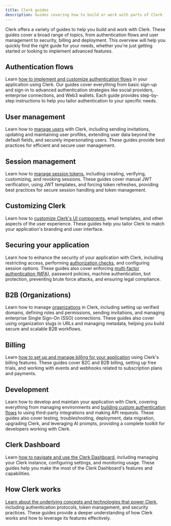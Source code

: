 ```yaml
---
title: Clerk guides
description: Guides covering how to build or work with parts of Clerk
---
```


Clerk offers a variety of guides to help you build and work with Clerk. These guides cover a broad range of topics, from authentication flows and user management to security, billing and deployment. This overview will help you quickly find the right guide for your needs, whether you're just getting started or looking to implement advanced features.

## Authentication flows

Learn [how to implement and customize authentication flows](/docs/guides/configure/auth-strategies/sign-up-sign-in-options) in your application using Clerk. Our guides cover everything from basic sign-up and sign-in to advanced authentication strategies like social providers, enterprise connections, and Web3 wallets. Each guide provides step-by-step instructions to help you tailor authentication to your specific needs.

## User management

Learn how to [manage users](/docs/guides/users/managing) with Clerk, including sending invitations, updating and maintaining user profiles, extending user data beyond the default fields, and securely impersonating users. These guides provide best practices for efficient and secure user management.

## Session management

Learn how to [manage session tokens](/docs/guides/sessions/session-tokens), including creating, verifying, customizing, and revoking sessions. These guides cover manual JWT verification, using JWT templates, and forcing token refreshes, providing best practices for secure session handling and token management.

## Customizing Clerk

Learn how to [customize Clerk's UI components](/docs/guides/customizing-clerk/appearance-prop/overview), email templates, and other aspects of the user experience. These guides help you tailor Clerk to match your application's branding and user interface.

## Securing your application

Learn how to enhance the security of your application with Clerk, including restricting access, performing [authorization checks](/docs/guides/secure/authorization-checks), and configuring session options. These guides also cover enforcing [multi-factor authentication (MFA)](/docs/guides/secure/force-mfa), password policies, machine authentication, bot protection, preventing brute force attacks, and ensuring legal compliance.

## B2B (Organizations)

Learn how to manage [organizations](/docs/guides/organizations/overview) in Clerk, including setting up verified domains, defining roles and permissions, sending invitations, and managing enterprise Single Sign-On (SSO) connections. These guides also cover using organization slugs in URLs and managing metadata, helping you build secure and scalable B2B workflows.

## Billing

Learn [how to set up and manage billing for your application](/docs/guides/billing/overview) using Clerk's billing features. These guides cover B2C and B2B billing, setting up free trials, and working with events and webhooks related to subscription plans and payments.

## Development

Learn how to develop and maintain your application with Clerk, covering everything from managing environments and [building custom authentication flows](/docs/guides/development/custom-sign-in-or-up-page) to using third-party integrations and making API requests. These guides also cover testing, troubleshooting, deployment, data migration, upgrading Clerk, and leveraging AI prompts, providing a complete toolkit for developers working with Clerk.

## Clerk Dashboard

Learn [how to navigate and use the Clerk Dashboard](/docs/guides/dashboard/overview), including managing your Clerk instance, configuring settings, and monitoring usage. These guides help you make the most of the Clerk Dashboard's features and capabilities.

## How Clerk works

[Learn about the underlying concepts and technologies that power Clerk](/docs/guides/how-clerk-works/overview), including authentication protocols, token management, and security practices. These guides provide a deeper understanding of how Clerk works and how to leverage its features effectively.
